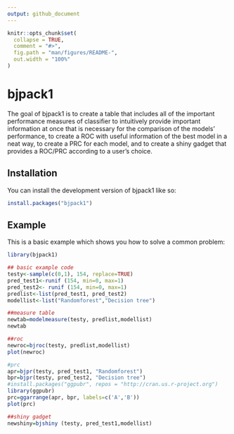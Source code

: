 ```yaml
---
output: github_document
---
```


<!-- README.md is generated from README.Rmd. Please edit that file -->

```r
knitr::opts_chunk$set(
  collapse = TRUE,
  comment = "#>",
  fig.path = "man/figures/README-",
  out.width = "100%"
)

```

# bjpack1
The goal of bjpack1 is to create a table that includes all of the important performance measures of classifier to intuitively provide important information at once that is necessary for the comparison of the models' performance, to create a ROC with useful information of the best model in a neat way, to create a PRC for each model, and to create a shiny gadget that provides a ROC/PRC according to a user's choice.

## Installation

You can install the development version of bjpack1 like so:

``` r
install.packages("bjpack1")
```

## Example

This is a basic example which shows you how to solve a common problem:

```r
library(bjpack1)

## basic example code
testy<-sample(c(0,1), 154, replace=TRUE)
pred_test1<-runif (154, min=0, max=1)
pred_test2<- runif (154, min=0, max=1)
predlist<-list(pred_test1, pred_test2)
modellist<-list("Randomforest","Decision tree")
```

```r
##measure table
newtab=modelmeasure(testy, predlist,modellist)
newtab
```

```r
##roc
newroc=bjroc(testy, predlist,modellist)
plot(newroc)
```
```r
#prc
apr=bjpr(testy, pred_test1, "Randomforest")
bpr=bjpr(testy, pred_test2, "Decision tree")
#install.packages("ggpubr", repos = "http://cran.us.r-project.org")
library(ggpubr)
prc=ggarrange(apr, bpr, labels=c('A','B'))
plot(prc)
```
```r
##shiny gadget
newshiny=bjshiny (testy, pred_test1,modellist)
```


